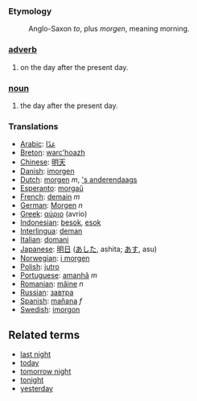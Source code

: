 ===Etymology===
:Anglo-Saxon ''to'', plus ''morgen'', meaning morning.

===[[adverb]]===
#on the day after the present day.
===[[noun]]===
#the day after the present day.

=== Translations ===
*[[Arabic]]: [[غدًا]]
*[[Breton]]: [[warc'hoazh]]
*[[Chinese]]: [[明天]]
*[[Danish]]: [[imorgen]]
*[[Dutch]]: [[morgen]] ''m'', [['s anderendaags]]
*[[Esperanto]]: [[morgaŭ]]
*[[French]]: [[demain]] ''m''
*[[German]]: [[Morgen]] ''n''
*[[Greek]]: [[αύριο]] (avrio)
*[[Indonesian]]: [[besok]], [[esok]]
*[[Interlingua]]: [[deman]]
*[[Italian]]: [[domani]]
*[[Japanese]]: [[明日]] ([[あした]], ashita; [[あす]], asu)
*[[Norwegian]]: [[i morgen]]
*[[Polish]]: [[jutro]]
*[[Portuguese]]: [[amanhã]] ''m''
*[[Romanian]]: [[mâine]] ''n''
*[[Russian]]: [[завтра]]
*[[Spanish]]: [[mañana]] ''f''
*[[Swedish]]: [[imorgon]]

== Related terms ==

*[[last night]]
*[[today]]
*[[tomorrow night]]
*[[tonight]]
*[[yesterday]]